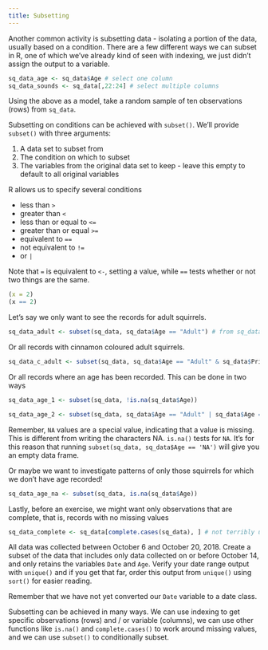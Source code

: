 ```yaml
---
title: Subsetting
---
```


Another common activity is subsetting data - isolating a portion of the data, usually based on a condition. There are a few different ways we can subset in R, one of which we've already kind of seen with indexing, we just didn't assign the output to a variable.

```r
sq_data_age <- sq_data$Age # select one column
sq_data_sounds <- sq_data[,22:24] # select multiple columns
```

<div class = 'exercise'>
Using the above as a model, take a random sample of ten observations (rows) from `sq_data`.
</div>

Subsetting on conditions can be achieved with `subset()`. We'll provide `subset()` with three arguments:

1. A data set to subset from
2. The condition on which to subset
3. The variables from the original data set to keep - leave this empty to default to all original variables

<div class = "note">
R allows us to specify several conditions

* less than `>`
* greater than `<`
* less than or equal to `<=` 
* greater than or equal `>=`
* equivalent to `==`
* not equivalent to `!=`
* or `|`

Note that `=` is equivalent to `<-`, setting a value, while `==` tests whether or not two things are the same.

```r
(x = 2)
(x == 2)
```
</div>

Let's say we only want to see the records for adult squirrels.

```r
sq_data_adult <- subset(sq_data, sq_data$Age == "Adult") # from sq_data, select only rows where Age equals Adult
```

Or all records with cinnamon coloured adult squirrels.

```r
sq_data_c_adult <- subset(sq_data, sq_data$Age == "Adult" & sq_data$Primary.Fur.Color == "Cinnamon")
```

Or all records where an age has been recorded. This can be done in two ways

```r
sq_data_age_1 <- subset(sq_data, !is.na(sq_data$Age))

sq_data_age_2 <- subset(sq_data, sq_data$Age == "Adult" | sq_data$Age == "Juvenile")
```

<div class = "note">
Remember, `NA` values are a special value, indicating that a value is missing. This is different from writing the characters NA. `is.na()` tests for `NA`. It's for this reason that running `subset(sq_data, sq_data$Age == 'NA')` will give you an empty data frame.
</div>

Or maybe we want to investigate patterns of only those squirrels for which we don't have age recorded!

```r
sq_data_age_na <- subset(sq_data, is.na(sq_data$Age))
```

Lastly, before an exercise, we might want only observations that are complete, that is, records with no missing values

```r
sq_data_complete <- sq_data[complete.cases(sq_data), ] # not terribly useful with this particular data set
```

<div class = 'exercise'>
All data was collected between October 6 and October 20, 2018.  Create a subset of the data that includes only data collected on or before October 14, and only retains the variables `Date` and `Age`. Verify your date range output with `unique()` and if you get that far, order this output from `unique()` using `sort()` for easier reading.

Remember that we have not yet converted our `Date` variable to a date class. 
</div>

<div class = 'summary'>
Subsetting can be achieved in many ways. We can use indexing to get specific observations (rows) and / or variable (columns), we can use other functions like `is.na()` and `complete.cases()` to work around missing values, and we can use `subset()` to conditionally subset.
</div>